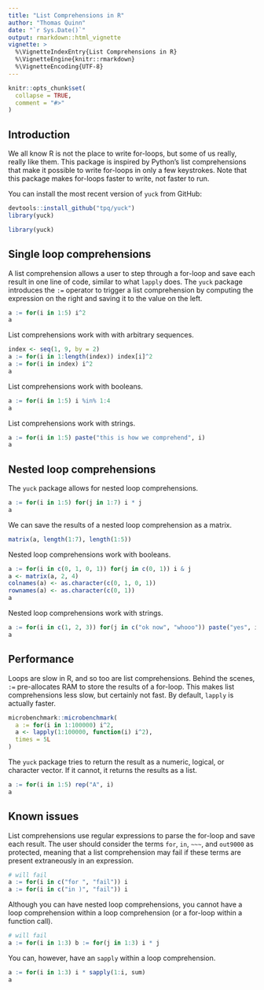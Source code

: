 ```yaml
---
title: "List Comprehensions in R"
author: "Thomas Quinn"
date: "`r Sys.Date()`"
output: rmarkdown::html_vignette
vignette: >
  %\VignetteIndexEntry{List Comprehensions in R}
  %\VignetteEngine{knitr::rmarkdown}
  %\VignetteEncoding{UTF-8}
---
```


```r
knitr::opts_chunk$set(
  collapse = TRUE,
  comment = "#>"
)
```

## Introduction

We all know R is not the place to write for-loops, but some of us really, really like them. This package is inspired by Python's list comprehensions that make it possible to write for-loops in only a few keystrokes. Note that this package makes for-loops faster to write, not faster to run.
    
You can install the most recent version of `yuck` from GitHub:

```r
devtools::install_github("tpq/yuck")
library(yuck)
```

```r
library(yuck)
```

## Single loop comprehensions

A list comprehension allows a user to step through a for-loop and save each result in one line of code, similar to what `lapply` does. The `yuck` package introduces the `:=` operator to trigger a list comprehension by computing the expression on the right and saving it to the value on the left.

```r
a := for(i in 1:5) i^2
a
```

List comprehensions work with with arbitrary sequences.

```r
index <- seq(1, 9, by = 2)
a := for(i in 1:length(index)) index[i]^2
a := for(i in index) i^2
a
```

List comprehensions work with booleans.

```r
a := for(i in 1:5) i %in% 1:4
a
```

List comprehensions work with strings.

```r
a := for(i in 1:5) paste("this is how we comprehend", i)
a
```


## Nested loop comprehensions

The `yuck` package allows for nested loop comprehensions.

```r
a := for(i in 1:5) for(j in 1:7) i * j
a
```

We can save the results of a nested loop comprehension as a matrix.

```r
matrix(a, length(1:7), length(1:5))
```

Nested loop comprehensions work with booleans.

```r
a := for(i in c(0, 1, 0, 1)) for(j in c(0, 1)) i & j
a <- matrix(a, 2, 4)
colnames(a) <- as.character(c(0, 1, 0, 1))
rownames(a) <- as.character(c(0, 1))
a
```

Nested loop comprehensions work with strings.

```r
a := for(i in c(1, 2, 3)) for(j in c("ok now", "whooo")) paste("yes", i, j)
a
```

## Performance

Loops are slow in R, and so too are list comprehensions. Behind the scenes, `:=` pre-allocates RAM to store the results of a for-loop. This makes list comprehensions less slow, but certainly not fast. By default, `lapply` is actually faster.

```r
microbenchmark::microbenchmark(
  a := for(i in 1:100000) i^2,
  a <- lapply(1:100000, function(i) i^2),
  times = 5L
)
```

The `yuck` package tries to return the result as a numeric, logical, or character vector. If it cannot, it returns the results as a list.

```r
a := for(i in 1:5) rep("A", i)
a
```

## Known issues

List comprehensions use regular expressions to parse the for-loop and save each result. The user should consider the terms `for`, `in`, `~~~`, and `out9000` as protected, meaning that a list comprehension may fail if these terms are present extraneously in an expression.

```r
# will fail
a := for(i in c("for ", "fail")) i
a := for(i in c("in )", "fail")) i
```

Although you can have nested loop comprehensions, you cannot have a loop comprehension within a loop comprehension (or a for-loop within a function call).

```r
# will fail
a := for(i in 1:3) b := for(j in 1:3) i * j
```

You can, however, have an `sapply` within a loop comprehension.

```r
a := for(i in 1:3) i * sapply(1:i, sum)
a
```
